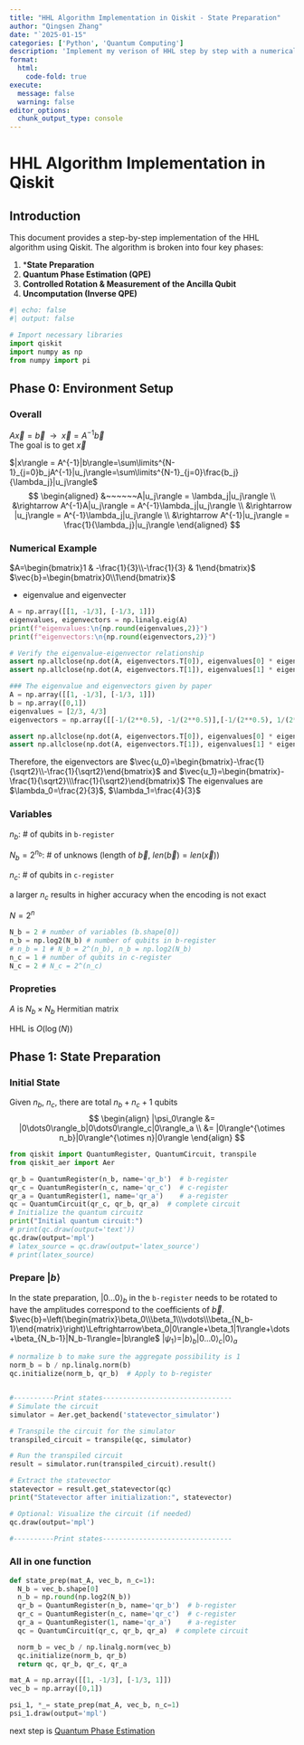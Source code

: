 ```yaml
---
title: "HHL Algorithm Implementation in Qiskit - State Preparation"
author: "Qingsen Zhang"
date: "`2025-01-15"
categories: ['Python', 'Quantum Computing']
description: 'Implement my verison of HHL step by step with a numerical example'
format: 
  html:
    code-fold: true
execute: 
  message: false
  warning: false
editor_options: 
  chunk_output_type: console
---
```


# HHL Algorithm Implementation in Qiskit

## Introduction

This document provides a step-by-step implementation of the HHL algorithm using Qiskit. The algorithm is broken into four key phases:

1. ***State Preparation**
2. **Quantum Phase Estimation (QPE)**
3. **Controlled Rotation & Measurement of the Ancilla Qubit**
4. **Uncomputation (Inverse QPE)**

```python
#| echo: false
#| output: false

# Import necessary libraries
import qiskit
import numpy as np
from numpy import pi
```
## Phase 0: Environment Setup

### Overall
$A\vec{x}=\vec{b}~~\rightarrow~~\vec{x}=A^{-1}\vec{b}$  
The goal is to get $\vec{x}$

$|x\rangle = A^{-1}|b\rangle=\sum\limits^{N-1}_{j=0}b_jA^{-1}|u_j\rangle=\sum\limits^{N-1}_{j=0}\frac{b_j}{\lambda_j}|u_j\rangle$
$$
\begin{aligned}
&~~~~~~A|u_j\rangle = \lambda_j|u_j\rangle \\
&\rightarrow A^{-1}A|u_j\rangle = A^{-1}\lambda_j|u_j\rangle \\
&\rightarrow |u_j\rangle = A^{-1}\lambda_j|u_j\rangle \\
&\rightarrow A^{-1}|u_j\rangle = \frac{1}{\lambda_j}|u_j\rangle
\end{aligned}
$$


### Numerical Example
$A=\begin{bmatrix}1 & -\frac{1}{3}\\-\frac{1}{3} & 1\end{bmatrix}$  
$\vec{b}=\begin{bmatrix}0\\1\end{bmatrix}$

- eigenvalue and eigenvecter
```python
A = np.array([[1, -1/3], [-1/3, 1]])
eigenvalues, eigenvectors = np.linalg.eig(A)
print(f"eigenvalues:\n{np.round(eigenvalues,2)}")
print(f"eigenvectors:\n{np.round(eigenvectors,2)}")

# Verify the eigenvalue-eigenvector relationship
assert np.allclose(np.dot(A, eigenvectors.T[0]), eigenvalues[0] * eigenvectors.T[0])
assert np.allclose(np.dot(A, eigenvectors.T[1]), eigenvalues[1] * eigenvectors.T[1])
```

```python
### The eigenvalue and eigenvectors given by paper
A = np.array([[1, -1/3], [-1/3, 1]])
b = np.array([0,1])
eigenvalues = [2/3, 4/3]
eigenvectors = np.array([[-1/(2**0.5), -1/(2**0.5)],[-1/(2**0.5), 1/(2**0.5)]])

assert np.allclose(np.dot(A, eigenvectors.T[0]), eigenvalues[0] * eigenvectors.T[0])
assert np.allclose(np.dot(A, eigenvectors.T[1]), eigenvalues[1] * eigenvectors.T[1])
```

Therefore, the eigenvectors are $\vec{u_0}=\begin{bmatrix}-\frac{1}{\sqrt2}\\-\frac{1}{\sqrt2}\end{bmatrix}$ and $\vec{u_1}=\begin{bmatrix}-\frac{1}{\sqrt2}\\\frac{1}{\sqrt2}\end{bmatrix}$
The eigenvalues are $\lambda_0=\frac{2}{3}$, $\lambda_1=\frac{4}{3}$

### Variables
$n_b$: # of qubits in `b-register` 

$N_b=2^{n_b}$: # of unknows (length of $\vec{b}$, $len(\vec{b})=len(\vec{x})$)

$n_c$: # of qubits in ``c-register``

a larger $n_c$ results in higher accuracy when the encoding is not exact 

$N=2^n$ 

```python
N_b = 2 # number of variables (b.shape[0])
n_b = np.log2(N_b) # number of qubits in b-register
# n_b = 1 # N_b = 2^(n_b), n_b = np.log2(N_b)
n_c = 1 # number of qubits in c-register
N_c = 2 # N_c = 2^(n_c)
```

### Propreties

$A$ is $N_b \times N_b$ Hermitian matrix

HHL is $O(\log(N))$ 

## Phase 1: State Preparation

### Initial State
Given $n_b$, $n_c$, there are total $n_b+n_c+1$ qubits
$$
\begin{align}
|\psi_0\rangle &= |0\dots0\rangle_b|0\dots0\rangle_c|0\rangle_a \\
&= |0\rangle^{\otimes n_b}|0\rangle^{\otimes n}|0\rangle
\end{align}
$$

```python
from qiskit import QuantumRegister, QuantumCircuit, transpile
from qiskit_aer import Aer

qr_b = QuantumRegister(n_b, name='qr_b')  # b-register
qr_c = QuantumRegister(n_c, name='qr_c')  # c-register
qr_a = QuantumRegister(1, name='qr_a')    # a-register
qc = QuantumCircuit(qr_c, qr_b, qr_a)  # complete circuit
# Initialize the quantum circuitz
print("Initial quantum circuit:")
# print(qc.draw(output='text'))
qc.draw(output='mpl')
# latex_source = qc.draw(output='latex_source')
# print(latex_source)
```

### Prepare $|b\rangle$
In the state preparation, $|0\dots 0\rangle_b$ in the `b-register` needs to be rotated to have the amplitudes correspond to the coefficients of $\vec{b}$.
$\vec{b}=\left(\begin{matrix}\beta_0\\\beta_1\\\vdots\\\beta_{N_b-1}\end{matrix}\right)\Leftrightarrow\beta_0|0\rangle+\beta_1|1\rangle+\dots+\beta_{N_b-1}|N_b-1\rangle=|b\rangle$
$|\psi_1\rangle=|b\rangle_b|0\dots0\rangle_c|0\rangle_a$
```python

# normalize b to make sure the aggregate possibility is 1
norm_b = b / np.linalg.norm(b)
qc.initialize(norm_b, qr_b)  # Apply to b-register


#----------Print states--------------------------------
# Simulate the circuit
simulator = Aer.get_backend('statevector_simulator')

# Transpile the circuit for the simulator
transpiled_circuit = transpile(qc, simulator)

# Run the transpiled circuit
result = simulator.run(transpiled_circuit).result()

# Extract the statevector
statevector = result.get_statevector(qc)
print("Statevector after initialization:", statevector)

# Optional: Visualize the circuit (if needed)
qc.draw(output='mpl')

#----------Print states--------------------------------

```

### All in one function
```python
def state_prep(mat_A, vec_b, n_c=1):
  N_b = vec_b.shape[0]
  n_b = np.round(np.log2(N_b))
  qr_b = QuantumRegister(n_b, name='qr_b')  # b-register
  qr_c = QuantumRegister(n_c, name='qr_c')  # c-register
  qr_a = QuantumRegister(1, name='qr_a')    # a-register
  qc = QuantumCircuit(qr_c, qr_b, qr_a)  # complete circuit

  norm_b = vec_b / np.linalg.norm(vec_b)
  qc.initialize(norm_b, qr_b)
  return qc, qr_b, qr_c, qr_a

mat_A = np.array([[1, -1/3], [-1/3, 1]])
vec_b = np.array([0,1])

psi_1, *_= state_prep(mat_A, vec_b, n_c=1)
psi_1.draw(output='mpl')
```

next step is [Quantum Phase Estimation](./08.hhl_imp2.qmd)
